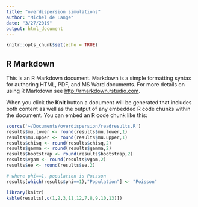 ```yaml
---
title: "overdispersion simulations"
author: "Michel de Lange"
date: "3/27/2019"
output: html_document
---
```


```r
knitr::opts_chunk$set(echo = TRUE)
```

## R Markdown

This is an R Markdown document. Markdown is a simple formatting syntax for authoring HTML, PDF, and MS Word documents. For more details on using R Markdown see <http://rmarkdown.rstudio.com>.

When you click the **Knit** button a document will be generated that includes both content as well as the output of any embedded R code chunks within the document. You can embed an R code chunk like this:

```r
source('~/Documents/overdispersion/readresults.R')
results$mu.lower <- round(results$mu.lower,1)
results$mu.upper <- round(results$mu.upper,1)
results$chisq <- round(results$chisq,2)
results$gamma <- round(results$gamma,2)
results$bootstrap <- round(results$bootstrap,2)
results$vgam <- round(results$vgam,2)
results$ee <- round(results$ee,2)

# where phi==1, population is Poisson
results[which(results$phi==1),"Population"] <- "Poisson"


```

```r
library(knitr)
kable(results[,c(1,2,3,11,12,7,8,9,10,13)])
```


